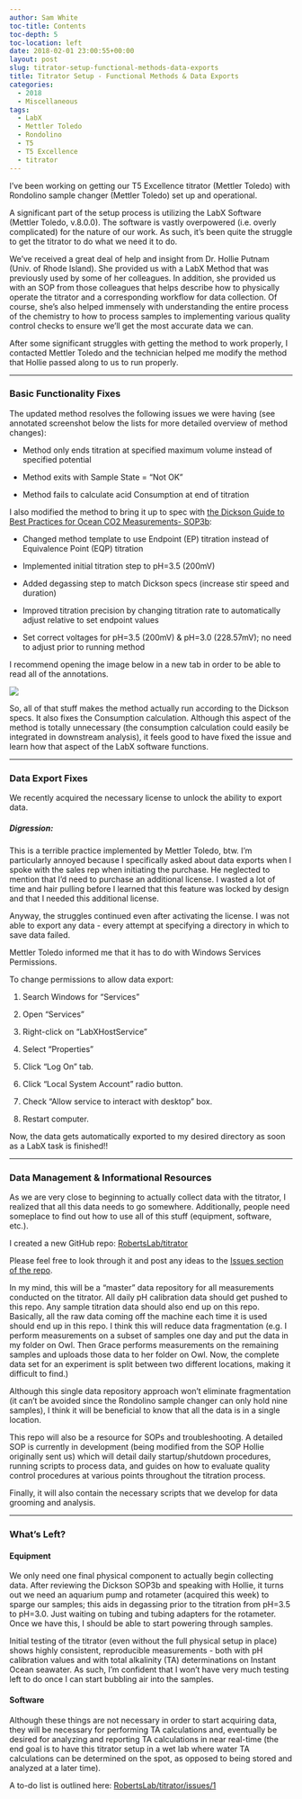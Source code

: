 ```yaml
---
author: Sam White
toc-title: Contents
toc-depth: 5
toc-location: left
date: 2018-02-01 23:00:55+00:00
layout: post
slug: titrator-setup-functional-methods-data-exports
title: Titrator Setup - Functional Methods & Data Exports
categories:
  - 2018
  - Miscellaneous
tags:
  - LabX
  - Mettler Toledo
  - Rondolino
  - T5
  - T5 Excellence
  - titrator
---
```


I've been working on getting our T5 Excellence titrator (Mettler Toledo) with Rondolino sample changer (Mettler Toledo) set up and operational.

A significant part of the setup process is utilizing the LabX Software (Mettler Toledo, v.8.0.0). The software is vastly overpowered (i.e. overly complicated) for the nature of our work. As such, it's been quite the struggle to get the titrator to do what we need it to do.

We've received a great deal of help and insight from Dr. Hollie Putnam (Univ. of Rhode Island). She provided us with a LabX Method that was previously used by some of her colleagues. In addition, she provided us with an SOP from those colleagues that helps describe how to physically operate the titrator and a corresponding workflow for data collection. Of course, she's also helped immensely with understanding the entire process of the chemistry to how to process samples to implementing various quality control checks to ensure we'll get the most accurate data we can.

After some significant struggles with getting the method to work properly, I contacted Mettler Toledo and the technician helped me modify the method that Hollie passed along to us to run properly.



* * *





### Basic Functionality Fixes



The updated method resolves the following issues we were having (see annotated screenshot below the lists for more detailed overview of method changes):





  * Method only ends titration at specified maximum volume instead of specified potential


  * Method exits with Sample State = "Not OK"


  * Method fails to calculate acid Consumption at end of titration



I also modified the method to bring it up to spec with [the Dickson Guide to Best Practices for Ocean CO2 Measurements- SOP3b](https://github.com/RobertsLab/titrator/blob/master/protocols/Dickson_Guide_to_Best_Practices_for_Ocean_CO2_Measurements_2007.pdf):





  * Changed method template to use Endpoint (EP) titration instead of Equivalence Point (EQP) titration


  * Implemented initial titration step to pH=3.5 (200mV)


  * Added degassing step to match Dickson specs (increase stir speed and duration)


  * Improved titration precision by changing titration rate to automatically adjust relative to set endpoint values


  * Set correct voltages for pH=3.5 (200mV) & pH=3.0 (228.57mV); no need to adjust prior to running method



I recommend opening the image below in a new tab in order to be able to read all of the annotations.

![](https://owl.fish.washington.edu/Athaliana/20180201_labx_method_comparison_01.png)

So, all of that stuff makes the method actually run according to the Dickson specs. It also fixes the Consumption calculation. Although this aspect of the method is totally unnecessary (the consumption calculation could easily be integrated in downstream analysis), it feels good to have fixed the issue and learn how that aspect of the LabX software functions.



* * *





### Data Export Fixes



We recently acquired the necessary license to unlock the ability to export data.



##### Digression:



This is a terrible practice implemented by Mettler Toledo, btw. I'm particularly annoyed because I specifically asked about data exports when I spoke with the sales rep when initiating the purchase. He neglected to mention that I'd need to purchase an additional license. I wasted a lot of time and hair pulling before I learned that this feature was locked by design and that I needed this additional license.

Anyway, the struggles continued even after activating the license. I was not able to export any data - every attempt at specifying a directory in which to save data failed.

Mettler Toledo informed me that it has to do with Windows Services Permissions.

To change permissions to allow data export:





  1. Search Windows for "Services"


  2. Open "Services"


  3. Right-click on "LabXHostService"


  4. Select "Properties"


  5. Click "Log On" tab.


  6. Click "Local System Account" radio button.


  7. Check "Allow service to interact with desktop" box.


  8. Restart computer.



Now, the data gets automatically exported to my desired directory as soon as a LabX task is finished!!



* * *





### Data Management & Informational Resources



As we are very close to beginning to actually collect data with the titrator, I realized that all this data needs to go somewhere. Additionally, people need someplace to find out how to use all of this stuff (equipment, software, etc.).

I created a new GitHub repo: [RobertsLab/titrator](https://github.com/RobertsLab/titrator)

Please feel free to look through it and post any ideas to the [Issues section of the repo](https://github.com/RobertsLab/titrator/issues).

In my mind, this will be a "master" data repository for all measurements conducted on the titrator. All daily pH calibration data should get pushed to this repo. Any sample titration data should also end up on this repo. Basically, all the raw data coming off the machine each time it is used should end up in this repo. I think this will reduce data fragmentation (e.g. I perform measurements on a subset of samples one day and put the data in my folder on Owl. Then Grace performs measurements on the remaining samples and uploads those data to her folder on Owl. Now, the complete data set for an experiment is split between two different locations, making it difficult to find.)

Although this single data repository approach won't eliminate fragmentation (it can't be avoided since the Rondolino sample changer can only hold nine samples), I think it will be beneficial to know that all the data is in a single location.

This repo will also be a resource for SOPs and troubleshooting. A detailed SOP is currently in development (being modified from the SOP Hollie originally sent us) which will detail daily startup/shutdown procedures, running scripts to process data, and guides on how to evaluate quality control procedures at various points throughout the titration process.

Finally, it will also contain the necessary scripts that we develop for data grooming and analysis.



* * *





### What's Left?





#### Equipment



We only need one final physical component to actually begin collecting data. After reviewing the Dickson SOP3b and speaking with Hollie, it turns out we need an aquarium pump and rotameter (acquired this week) to sparge our samples; this aids in degassing prior to the titration from pH=3.5 to pH=3.0. Just waiting on tubing and tubing adapters for the rotameter. Once we have this, I should be able to start powering through samples.

Initial testing of the titrator (even without the full physical setup in place) shows highly consistent, reproducible measurements - both with pH calibration values and with total alkalinity (TA) determinations on Instant Ocean seawater. As such, I'm confident that I won't have very much testing left to do once I can start bubbling air into the samples.



#### Software



Although these things are not necessary in order to start acquiring data, they will be necessary for performing TA calculations and, eventually be desired for analyzing and reporting TA calculations in near real-time (the end goal is to have this titrator setup in a wet lab where water TA calculations can be determined on the spot, as opposed to being stored and analyzed at a later time).

A to-do list is outlined here: [RobertsLab/titrator/issues/1](https://github.com/RobertsLab/titrator/issues/1)
